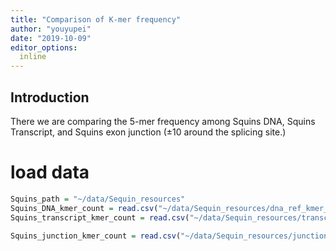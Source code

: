 ```yaml
---
title: "Comparison of K-mer frequency"
author: "youyupei"
date: "2019-10-09"
editor_options:
  inline
---
```


## Introduction
There we are comparing the 5-mer frequency among Squins DNA, Squins Transcript, and Squins exon junction ($\pm10$ around the splicing site.)


# load data
```r
Squins_path = "~/data/Sequin_resources"
Squins_DNA_kmer_count = read.csv("~/data/Sequin_resources/dna_ref_kmer_count.csv",header = F, row.names = 1)
Squins_transcript_kmer_count = read.csv("~/data/Sequin_resources/transcript_ref_kmer_count.csv",header = F, row.names = 1)

Squins_junction_kmer_count = read.csv("~/data/Sequin_resources/junction_kmer_count.csv",header = F, row.names = 1)
```

